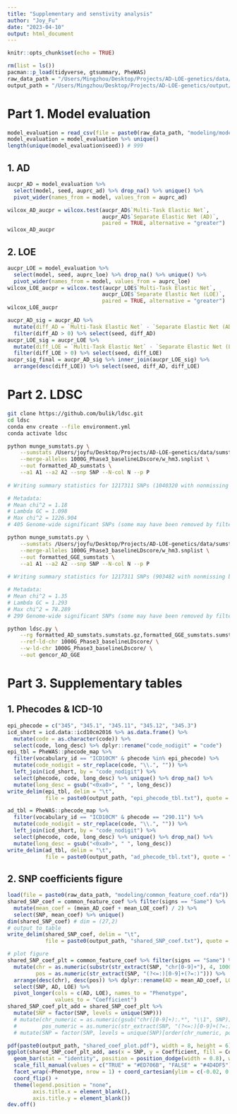 ```yaml
---
title: "Supplementary and senstivity analysis"
author: "Joy_Fu"
date: "2023-04-10"
output: html_document
---
```


```r
knitr::opts_chunk$set(echo = TRUE)
```

```r
rm(list = ls())
pacman::p_load(tidyverse, gtsummary, PheWAS)
raw_data_path = "/Users/Mingzhou/Desktop/Projects/AD-LOE-genetics/data/"
output_path = "/Users/Mingzhou/Desktop/Projects/AD-LOE-genetics/output/"
```

# Part 1. Model evaluation
```r
model_evaluation = read_csv(file = paste0(raw_data_path, "modeling/model_eval_elnet.csv"))
model_evaluation = model_evaluation %>% unique()
length(unique(model_evaluation$seed)) # 999
```

## 1. AD
```r
aucpr_AD = model_evaluation %>%  
  select(model, seed, auprc_ad) %>% drop_na() %>% unique() %>%
  pivot_wider(names_from = model, values_from = auprc_ad)

wilcox_AD_aucpr = wilcox.test(aucpr_AD$`Multi-Task Elastic Net`, 
                              aucpr_AD$`Separate Elastic Net (AD)`, 
                              paired = TRUE, alternative = "greater")
wilcox_AD_aucpr
```

## 2. LOE
```r
aucpr_LOE = model_evaluation %>%  
  select(model, seed, auprc_loe) %>% drop_na() %>% unique() %>%
  pivot_wider(names_from = model, values_from = auprc_loe)
wilcox_LOE_aucpr = wilcox.test(aucpr_LOE$`Multi-Task Elastic Net`, 
                              aucpr_LOE$`Separate Elastic Net (LOE)`, 
                              paired = TRUE, alternative = "greater")
wilcox_LOE_aucpr
```

```r
aucpr_AD_sig = aucpr_AD %>% 
  mutate(diff_AD = `Multi-Task Elastic Net` - `Separate Elastic Net (AD)`) %>% 
  filter(diff_AD > 0) %>% select(seed, diff_AD)
aucpr_LOE_sig = aucpr_LOE %>%
  mutate(diff_LOE = `Multi-Task Elastic Net` - `Separate Elastic Net (LOE)`) %>% 
  filter(diff_LOE > 0) %>% select(seed, diff_LOE)
aucpr_sig_final = aucpr_AD_sig %>% inner_join(aucpr_LOE_sig) %>% 
  arrange(desc(diff_LOE)) %>% select(seed, diff_AD, diff_LOE)
```

# Part 2. LDSC
```bash
git clone https://github.com/bulik/ldsc.git
cd ldsc
conda env create --file environment.yml
conda activate ldsc
```

```bash
python munge_sumstats.py \
    --sumstats /Users/joyfu/Desktop/Projects/AD-LOE-genetics/data/sumstats/ldsc/AD_Wightman2021_EUR_hg19.txt \
    --merge-alleles 1000G_Phase3_baselineLDscore/w_hm3.snplist \
    --out formatted_AD_sumstats \
    --a1 A1 --a2 A2 --snp SNP --N-col N --p P 
    
# Writing summary statistics for 1217311 SNPs (1040320 with nonmissing beta) to formatted_AD_sumstats.sumstats.gz.

# Metadata:
# Mean chi^2 = 1.18
# Lambda GC = 1.098
# Max chi^2 = 1226.904
# 405 Genome-wide significant SNPs (some may have been removed by filtering).
```

```bash
python munge_sumstats.py \
    --sumstats /Users/joyfu/Desktop/Projects/AD-LOE-genetics/data/sumstats/ldsc/GGE_ILAEC2023_EUR_hg19.txt \
    --merge-alleles 1000G_Phase3_baselineLDscore/w_hm3.snplist \
    --out formatted_GGE_sumstats \
    --a1 A1 --a2 A2 --snp SNP --N-col N --p P 
    
# Writing summary statistics for 1217311 SNPs (903482 with nonmissing beta) to formatted_GGE_sumstats.sumstats.gz.

# Metadata:
# Mean chi^2 = 1.35
# Lambda GC = 1.293
# Max chi^2 = 78.289
# 299 Genome-wide significant SNPs (some may have been removed by filtering).
```


```bash
python ldsc.py \
    --rg formatted_AD_sumstats.sumstats.gz,formatted_GGE_sumstats.sumstats.gz \
    --ref-ld-chr 1000G_Phase3_baselineLDscore/ \
    --w-ld-chr 1000G_Phase3_baselineLDscore/ \
    --out gencor_AD_GGE
```

# Part 3. Supplementary tables
## 1. Phecodes & ICD-10
```r
epi_phecode = c("345", "345.1", "345.11", "345.12", "345.3")
icd_short = icd.data::icd10cm2016 %>% as.data.frame() %>% 
  mutate(code = as.character(code)) %>% 
  select(code, long_desc) %>% dplyr::rename("code_nodigit" = "code")
epi_tbl = PheWAS::phecode_map %>% 
  filter(vocabulary_id == "ICD10CM" & phecode %in% epi_phecode) %>% 
  mutate(code_nodigit = str_replace(code, "\\.", "")) %>% 
  left_join(icd_short, by = "code_nodigit") %>% 
  select(phecode, code, long_desc) %>% unique() %>% drop_na() %>% 
  mutate(long_desc = gsub("<0xa0>", " ", long_desc))
write_delim(epi_tbl, delim = "\t", 
            file = paste0(output_path, "epi_phecode_tbl.txt"), quote = "none")
```

```r
ad_tbl = PheWAS::phecode_map %>% 
  filter(vocabulary_id == "ICD10CM" & phecode == "290.11") %>% 
  mutate(code_nodigit = str_replace(code, "\\.", "")) %>% 
  left_join(icd_short, by = "code_nodigit") %>% 
  select(phecode, code, long_desc) %>% unique() %>% drop_na() %>% 
  mutate(long_desc = gsub("<0xa0>", " ", long_desc))
write_delim(ad_tbl, delim = "\t", 
            file = paste0(output_path, "ad_phecode_tbl.txt"), quote = "none")
```

## 2. SNP coefficients figure
```r
load(file = paste0(raw_data_path, "modeling/common_feature_coef.rda"))
shared_SNP_coef = common_feature_coef %>% filter(signs == "Same") %>%
  mutate(mean_coef = (mean_AD_coef + mean_LOE_coef) / 2) %>%
  select(SNP, mean_coef) %>% unique()
dim(shared_SNP_coef) # dim = (27,2)
# output to table
write_delim(shared_SNP_coef, delim = "\t", 
            file = paste0(output_path, "shared_SNP_coef.txt"), quote = "none")
```

```r
# plot figure
shared_SNP_coef_plt = common_feature_coef %>% filter(signs == "Same") %>% 
  mutate(chr = as.numeric(substr(str_extract(SNP, "chr[0-9]+"), 4, 1000000L)),
         pos = as.numeric(str_extract(SNP, "(?<=:)[0-9]+(?=:)"))) %>%
  arrange(desc(chr), desc(pos)) %>% dplyr::rename(AD = mean_AD_coef, LOE = mean_LOE_coef) %>%
  select(SNP, AD, LOE) %>% 
  pivot_longer(cols = c(AD, LOE), names_to = "Phenotype", 
               values_to = "Coefficient")
shared_SNP_coef_plt_add = shared_SNP_coef_plt %>% 
  mutate(SNP = factor(SNP, levels = unique(SNP)))
  # mutate(chr_numeric = as.numeric(gsub("chr([0-9]+):.*", "\\1", SNP)),
  #        pos_numeric = as.numeric(str_extract(SNP, "(?<=:)[0-9]+(?=:)"))) %>% 
  # mutate(SNP = factor(SNP, levels = unique(SNP)[order(chr_numeric, pos_numeric)]))

pdf(paste0(output_path, "shared_coef_plot.pdf"), width = 8, height = 6)
ggplot(shared_SNP_coef_plt_add, aes(x = SNP, y = Coefficient, fill = Coefficient > 0)) + 
  geom_bar(stat = "identity", position = position_dodge(width = 0.8), width = 0.7) +
  scale_fill_manual(values = c("TRUE" = "#ED706B", "FALSE" = "#4D4DF5")) +
  facet_wrap(~Phenotype, nrow = 1) + coord_cartesian(ylim = c(-0.02, 0.02)) + 
  coord_flip() + 
  theme(legend.position = "none",
        axis.title.x = element_blank(),
        axis.title.y = element_blank())
dev.off()
```
